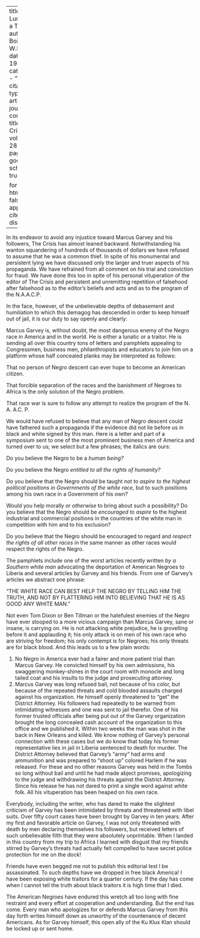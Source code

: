 
---
title: 'A Lunatic or a Traitor'
author: Du Bois, W.E.B.
date: May 1924
categories: 
  - ""
citation: 
  type: article-journal
  container-title: The Crisis
  volume: 28
  issue: 1
  page: 8-9
google-scholar: true

format:
  html:
    toc: false
    appendix-cite-as: display
---


In its endeavor to avoid any injustice toward Marcus Garvey and his followers, <span class = "small-caps">The Crisis</span>  has almost leaned backward. Notwithstanding his wanton squandering of hundreds of thousands of dollars we have refused to assume that he was a common thief. In spite of his monumental and persistent lying we have discussed only the larger and truer aspects of his propaganda. We have refrained from all comment on his trial and conviction for fraud. We have done this too in spite of his personal vituperation of the editor of <span class = "small-caps">The Crisis</span>  and persistent and unremitting repetition of falsehood after falsehood as to the editor's beliefs and acts and as to the program of the N.A.A.C.P.

In the face, however, of the unbelievable depths of debasement and humiliation to which this demagog has descended in order to keep himself out of jail, it is our duty to say openly and clearly:

Marcus Garvey is, without doubt, the most dangerous enemy of the Negro race in America and in the world. He is either a lunatic or a traitor. He is sending all over this country tons of letters and pamphlets appealing to Congressmen, business men, philanthropists and educators to join him on a platform whose half concealed planks may be interpreted as follows:

That no person of Negro descent can ever hope to become an American citizen.

That forcible separation of the races and the banishment of Negroes to Africa is the only solution of the Negro problem.

 That race war is sure to follow any attempt to realize the program of the N. A. A.C. P.

 We would have refused to believe that any man of Negro descent could have fathered such a propaganda if the evidence did not lie before us in black and white signed by this man. Here is a letter and part of a symposium sent to one of the most prominent business men of America and turned over to us; we select but a few phrases; the italics are ours:

Do you believe the Negro to be a *human being?*

Do you believe the Negro *entitled to all the rights of humanity?*

Do you believe that the Negro should be taught *not to aspire to the highest political positions in Governments of the white race,* but to such positions among his own race in a Government of his own?

Would you help morally *or otherwise* to bring about such a possibility? Do you believe that the Negro should be *encouraged to aspire* to the highest industrial and commercial positions in the countries of the white man in competition with him and to his exclusion?

Do you believe that the Negro should be encouraged to regard and *respect the rights of all other races* in the same manner as other races would respect the rights of the Negro.

The pamphlets include one of the worst articles recently written *by a Southern white man* advocating the deportation of American Negroes to Liberia and several articles by Garvey and his friends. From one of Garvey's articles we abstract one phrase:

"THE WHITE RACE CAN BEST HELP THE NEGRO BY TELLING HIM THE TRUTH, AND NOT BY FLATTERING HIM INTO BELIEVING THAT HE IS AS GOOD ANY WHITE MAN."

 Not even Tom Dixon or Ben Tillman or the hatefulest enemies of the Negro have ever stooped to a more vicious campaign than Marcus Garvey, sane or insane, is carrying on. He is not attacking white prejudice, he is grovelling before it and applauding it; his only attack is on men of his own race who are striving for freedom; his only contempt is for Negroes; his only threats are for black blood. And this leads us to a few plain words:

1. No Negro in America ever had a fairer and more patient trial than Marcus Garvey. He convicted himself by his own admissions, his swaggering monkey-shines in the court room with monocle and long tailed coat and his insults to the judge and prosecuting attorney.
2. Marcus Garvey was long refused bail, not because of his color, but because of the repeated threats and cold blooded assaults charged against his organization. He himself openly threatened to "get" the District Attorney. His followers had repeatedly to be warned from intimidating witnesses and one was sent to jail therefor. One of his former trusted officials after being put out of the Garvey organization brought the long concealed cash account of the organization to this office and we published it. Within two weeks the man was shot in the back in New Orleans and killed. We know nothing of Garvey's personal connection with these cases but we do know that today his former representative lies in jail in Liberia sentenced to death for murder. The District Attorney believed that Garvey's "army" had arms and ammunition and was prepared to "shoot up" colored Harlem if he was released. For these and no other reasons Garvey was held in the Tombs so long without bail and until he had made abject promises, apologizing to the judge and withdrawing his threats against the District Attorney. Since his release he has not dared to print a single word against white folk. All his vituperation has been heaped on his own race.

Everybody, including the writer, who has dared to make the slightest criticism of Garvey has been intimidated by threats and threatened with libel suits. Over fifty court cases have been brought by Garvey in ten years. After my first and favorable article on Garvey, I was not only threatened with death by men declaring themselves his followers, but received letters of such unbelievable filth that they were absolutely unprintable. When I landed in this country from my trip to Africa I learned with disgust that my friends stirred by Garvey's threats had actually felt compelled to have secret police protection for me on the dock!

Friends have even begged me not to publish this editorial lest I be assassinated. To such depths have we dropped in free black America! I have been exposing white traitors for a quarter century. If the day has come when I cannot tell the truth about black traitors it is high time that I died.

The American Negroes have endured this wretch all too long with fine restraint and every effort at cooperation and understanding. But the end has come. Every man who apologizes for or defends Marcus Garvey from this day forth writes himself down as unworthy of the countenance of decent Americans. As for Garvey himself, this open ally of the Ku Klux Klan should be locked up or sent home.

